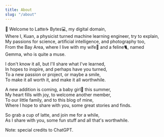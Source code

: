 ```yaml
---
title: About
slug: "/about"
---
```


:wave: Welcome to Latte:coffee: Bytes:computer:, my digital domain, \
Where I, Kuan, a physicist turned machine learning engineer, try to explain, \
My passions for science, artificial intelligence, and photography too, \
From the Bay Area, where I live with my wife:woman: and a feline:cat2:, named Gemma, who is quite a muse.

I don't know it all, but I'll share what I've learned, \
In hopes to inspire, and perhaps have you turned, \
To a new passion or project, or maybe a smile, \
To make it all worth it, and make it all worthwhile. 

A new addition is coming, a baby girl:girl: this summer, \
My heart fills with joy, to welcome another member, \
To our little family, and to this blog of mine, \
Where I hope to share with you, some great stories and finds. 

So grab a cup of latte, and join me for a while, \
As I share with you, some fun stuff and all that's worthwhile. 


Note: special credits to ChatGPT.
